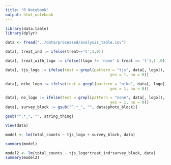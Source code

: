 ```yaml
---
title: "R Notebook"
output: html_notebook
---
```


```r
library(data.table)
library(dplyr)
```
 

```r
data <- fread("../data/processed/analysis_table.csv")

data[, treat_ind := ifelse(treat=='t',1,0)]

data[, treat_with_logo := ifelse((logo != 'none' & treat == 't'),1 ,0)]

data[, tjs_logo := ifelse(test = grepl(pattern = "tjs", data[, logo]),
                                              yes = 1, no = 0)]

data[, nike_logo := ifelse(test = grepl(pattern = "nike", data[, logo]),
                                              yes = 1, no = 0)]

data[, no_logo := ifelse(test = grepl(pattern = "none", data[, logo]),
                                              yes = 1, no = 0)]
data[, survey_block := gsub("^.*_", "", data$photo_block)]

gsub("^.*_", "", string_thing)

View(data)
```

```r
model <- lm(total_counts ~ tjs_logo + survey_block, data)

summary(model)
```


```r
model2 <- lm(total_counts ~ tjs_logo*treat_ind*survey_block, data)
summary(model2)
```


